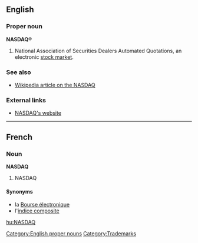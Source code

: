 ==English==
===Proper noun===
'''NASDAQ'''&reg;

#National Association of Securities Dealers Automated Quotations, an electronic [[stock market]].

===See also===
*[[w:NASDAQ|Wikipedia article on the NASDAQ]]

===External links===
*[http://www.nasdaq.com NASDAQ's website]
[[Category:English proper nouns]]
----
==French==
===Noun===
'''NASDAQ'''

#NASDAQ

====Synonyms====
*la [[Bourse électronique]]
*l'[[indice composite]]

[[Category:Trademarks]]
[[hu:NASDAQ]]